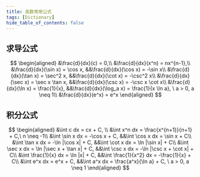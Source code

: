 ```yaml
---
title: 高数常用公式
tags: [Dictionary]
hide_table_of_contents: false
---
```


## 求导公式

$$
\begin{aligned}
&\frac{d}{dx}(c) = 0,\\
&\frac{d}{dx}(x^n) = nx^{n-1},\\
&\frac{d}{dx}(\sin x) = \cos x, &&\frac{d}{dx}(\cos x) = -\sin x\\
&\frac{d}{dx}(\tan x) = \sec^2 x, &&\frac{d}{dx}(\cot x) = -\csc^2 x\\
&\frac{d}{dx}(\sec x) = \sec x \tan x, &&\frac{d}{dx}(\csc x) = -\csc x \cot x\\
&\frac{d}{dx}(\ln x) = \frac{1}{x}, &&\frac{d}{dx}(\log_a x) = \frac{1}{x \ln a}, \  a > 0, a \neq 1\\
&\frac{d}{dx}(e^x) = e^x
\end{aligned}
$$

## 积分公式


$$
\begin{aligned}
&\int c dx = cx + C, \\
&\int x^n dx = \frac{x^{n+1}}{n+1} + C,\  n \neq -1\\
&\int \sin x dx = -\cos x + C, &&\int \cos x dx = \sin x + C\\
&\int \tan x dx = -\ln |\cos x| + C, &&\int \cot x dx = \ln |\sin x| + C\\
&\int \sec x dx = \ln |\sec x + \tan x| + C, &&\int \csc x dx = -\ln |\csc x + \cot x| + C\\
&\int \frac{1}{x} dx = \ln |x| + C, &&\int \frac{1}{x^2} dx = -\frac{1}{x} + C\\
&\int e^x dx = e^x + C, &&\int a^x dx = \frac{a^x}{\ln a} + C, \ a > 0, a \neq 1
\end{aligned}
$$
